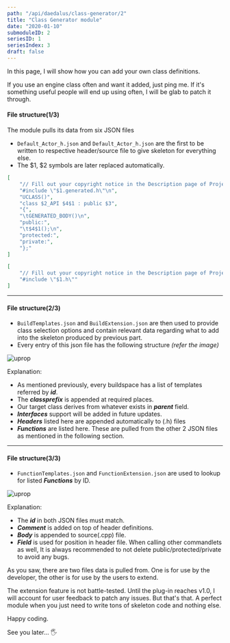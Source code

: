 ```yaml
---
path: "/api/daedalus/class-generator/2"
title: "Class Generator module"
date: "2020-01-10"
submoduleID: 2
seriesID: 1
seriesIndex: 3
draft: false
---
```


In this page, I will show how you can add your own class definitions.

If you use an engine class often and want it added, just ping me.
If it's something useful people will end up using often, I will be glab to patch it through.

#### File structure(1/3)

The module pulls its data from six JSON files

- `Default_Actor_h.json` and `Default_Actor_h.json` are the first to be written to respective header/source file to give skeleton for everything else.
- The $1, $2 symbols are later replaced automatically.

```json
[
	"// Fill out your copyright notice in the Description page of Project Settings.\n",
	"#include \"$1.generated.h\"\n",
	"UCLASS()",
	"class $2_API $4$1 : public $3",
	"{",
	"\tGENERATED_BODY()\n",
	"public:",
	"\t$4$1();\n",
	"protected:",
	"private:",
	"};"
]
```

```json
[
	"// Fill out your copyright notice in the Description page of Project Settings.\n",
	"#include \"$1.h\""
]
```

---

#### File structure(2/3)

- `BuildTemplates.json` and `BuildExtension.json` are then used to provide class selection options and contain relevant data regarding what to add into the skeleton produced by previous part.
- Every entry of this json file has the following structure _(refer the image)_

![uprop](../../../../images/DaedalusAPI/class-generator/BuildTemplates.png)

Explanation:

- As mentioned previously, every buildspace has a list of templates referred by **_id_**.
- The **_classprefix_** is appended at required places.
- Our target class derives from whatever exists in **_parent_** field.
- **_Interfaces_** support will be added in future updates.
- **_Headers_** listed here are appended automatically to (.h) files
- **_Functions_** are listed here. These are pulled from the other 2 JSON files as mentioned in the following section.

---

#### File structure(3/3)

- `FunctionTemplates.json` and `FunctionExtension.json` are used to lookup for listed **_Functions_** by ID.

![uprop](../../../../images/DaedalusAPI/class-generator/FunctionTemplates.png)

Explanation:

- The **_id_** in both JSON files must match.
- **_Comment_** is added on top of header definitions.
- **_Body_** is appended to source(.cpp) file.
- **_Field_** is used for position in header file.
  When calling other commandlets as well, It is always recommended to not delete public/protected/private to avoid any bugs.

As you saw, there are two files data is pulled from. One is for use by the developer, the other is for use by the users to extend.

The extension feature is not battle-tested. Until the plug-in reaches v1.0, I will account for user feedback to patch any issues.
But that's that.
A perfect module when you just need to write tons of skeleton code and nothing else.

Happy coding.

See you later... 🖐
